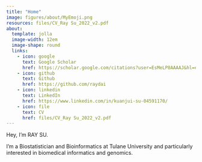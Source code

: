 ```yaml
---
title: "Home"
image: figures/about/MyEmoji.png
resources: files/CV_Ray Su_2022_v2.pdf
about:
  template: jolla
  image-width: 12em
  image-shape: round
  links: 
    - icon: google
      text: Google Scholar
      href: https://scholar.google.com/citations?user=EsMeLP8AAAAJ&hl=en
    - icon: github
      text: Github
      href: https://github.com/raydai
    - icon: linkedin
      text: LinkedIn
      href: https://www.linkedin.com/in/kuanjui-su-04591170/
    - icon: file
      text: CV
      href: files/CV_Ray Su_2022_v2.pdf
---
```


Hey, I'm RAY SU.

I'm a Biostatistician and Bioinformatics at Tulane University and particularly interested in biomedical informatics and genomics.\
